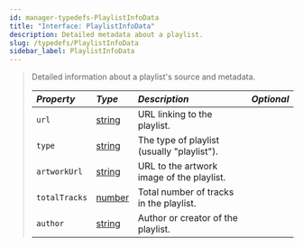 ```yaml
---
id: manager-typedefs-PlaylistInfoData
title: "Interface: PlaylistInfoData"
description: Detailed metadata about a playlist.
slug: /typedefs/PlaylistInfoData
sidebar_label: PlaylistInfoData
---
```


> Detailed information about a playlist's source and metadata.
> 
> | <i className="fa-solid fa-hashtag"/> Property   | <i className="fa-solid fa-font"/> Type                                                            | <i className="fa-solid fa-list"/> Description | <i className="fa-solid fa-flask"/> Optional |
> |:------------------------------------------------|:--------------------------------------------------------------------------------------------------|:----------------------------------------------|:-------------------------------------------:|
> | `url`                                           | [string](https://developer.mozilla.org/en-US/docs/Web/JavaScript/Reference/Global_Objects/String) | URL linking to the playlist.                  | <i className="fa-solid fa-xmark"/>          |
> | `type`                                          | [string](https://developer.mozilla.org/en-US/docs/Web/JavaScript/Reference/Global_Objects/String) | The type of playlist (usually "playlist").    | <i className="fa-solid fa-xmark"/>          |
> | `artworkUrl`                                    | [string](https://developer.mozilla.org/en-US/docs/Web/JavaScript/Reference/Global_Objects/String) | URL to the artwork image of the playlist.     | <i className="fa-solid fa-xmark"/>          |
> | `totalTracks`                                   | [number](https://developer.mozilla.org/en-US/docs/Web/JavaScript/Reference/Global_Objects/Number) | Total number of tracks in the playlist.       | <i className="fa-solid fa-xmark"/>          |
> | `author`                                        | [string](https://developer.mozilla.org/en-US/docs/Web/JavaScript/Reference/Global_Objects/String) | Author or creator of the playlist.            | <i className="fa-solid fa-xmark"/>          |
